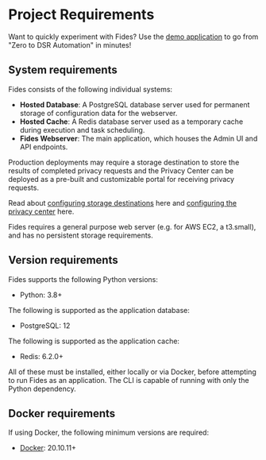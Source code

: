 
# Project Requirements

<Callout emoji="" type="info">Want to quickly experiment with Fides? Use the [demo application](/docs/dev-docs/get-started) to go from "Zero to DSR Automation" in minutes!</Callout>

## System requirements 

Fides consists of the following individual systems:

* **Hosted Database**: A PostgreSQL database server used for permanent storage of configuration data for the webserver.
* **Hosted Cache**: A Redis database server used as a temporary cache during execution and task scheduling.
* **Fides Webserver**: The main application, which houses the Admin UI and API endpoints.

Production deployments may require a storage destination to store the results of completed privacy requests and the Privacy Center can be deployed as a pre-built and customizable portal for receiving privacy requests.

Read about [configuring storage destinations](/docs/dev-docs/configuration/privacy-requests/storage-destinations) here and [configuring the privacy center](/docs/dev-docs/configuration/privacy-requests/privacy-center) here.

Fides requires a general purpose web server (e.g. for AWS EC2, a t3.small), and has no persistent storage requirements.

## Version requirements

Fides supports the following Python versions:

* Python: 3.8+

The following is supported as the application database:

* PostgreSQL: 12

The following is supported as the application cache:

* Redis: 6.2.0+

All of these must be installed, either locally or via Docker, before attempting to run Fides as an application. The CLI is capable of running with only the Python dependency.

## Docker requirements

If using Docker, the following minimum versions are required:

* [Docker](https://www.docker.com/products/docker-desktop): 20.10.11+
